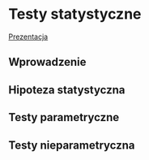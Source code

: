 # Testy statystyczne

[Prezentacja](presentations/05_testy.html)

## Wprowadzenie

## Hipoteza statystyczna

## Testy parametryczne

## Testy nieparametryczna

